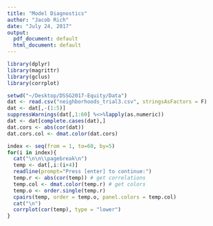 ```yaml
---
title: "Model Diagnostics"
author: "Jacob Rich"
date: "July 24, 2017"
output:
  pdf_document: default
  html_document: default
---
```

```r
library(dplyr)
library(magrittr)
library(gclus)
library(corrplot)

setwd("~/Desktop/DSSG2017-Equity/Data")
dat <- read.csv("neighborhoods_trial3.csv", stringsAsFactors = F)
dat <- dat[,-(1:5)]
suppressWarnings(dat[,1:60] %<>%lapply(as.numeric))
dat <- dat[complete.cases(dat),]
dat.cors <- abs(cor(dat))
dat.cors.col <- dmat.color(dat.cors)
```


```r
index <- seq(from = 1, to=60, by=5)
for(i in index){
  cat("\n\n\\pagebreak\n")
  temp <- dat[,i:(i+4)]
  readline(prompt="Press [enter] to continue:")
  temp.r <- abs(cor(temp)) # get correlations
  temp.col <- dmat.color(temp.r) # get colors
  temp.o <- order.single(temp.r)
  cpairs(temp, order = temp.o, panel.colors = temp.col)
  cat("\n")
  corrplot(cor(temp), type = "lower")
}


```